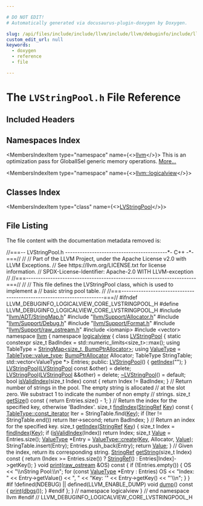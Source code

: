 ```yaml
---

# DO NOT EDIT!
# Automatically generated via docusaurus-plugin-doxygen by Doxygen.

slug: /api/files/include/include/llvm/include/llvm/debuginfo/include/llvm/debuginfo/logicalview/include/llvm/debuginfo/logicalview/core/lvstringpool-h
custom_edit_url: null
keywords:
  - doxygen
  - reference
  - file

---
```





# The `LVStringPool.h` File Reference

<DoxygenPage pluginConfig={pluginConfig}>



## Included Headers

<IncludesList>
<IncludesListItem
  filePath="llvm/ADT/StringMap.h"
  permalink="/docs/api/files/include/include/llvm/include/llvm/adt/stringmap-h"
  isLocal="true" />
<IncludesListItem
  filePath="llvm/Support/Allocator.h"
  permalink="/docs/api/files/include/include/llvm/include/llvm/support/allocator-h"
  isLocal="true" />
<IncludesListItem
  filePath="llvm/Support/Debug.h"
  permalink="/docs/api/files/include/include/llvm/include/llvm/support/debug-h"
  isLocal="true" />
<IncludesListItem
  filePath="llvm/Support/Format.h"
  permalink="/docs/api/files/include/include/llvm/include/llvm/support/format-h"
  isLocal="true" />
<IncludesListItem
  filePath="llvm/Support/raw_ostream.h"
  permalink="/docs/api/files/include/include/llvm/include/llvm/support/raw-ostream-h"
  isLocal="true" />
<IncludesListItem
  filePath="iomanip"
  permalink=""
  isLocal="false" />
<IncludesListItem
  filePath="vector"
  permalink=""
  isLocal="false" />
</IncludesList>

## Namespaces Index

<MembersIndex>

<MembersIndexItem
  type="namespace"
  name={<><a href="/docs/api/namespaces/llvm">llvm</a></>}>
This is an optimization pass for GlobalISel generic memory operations. <a href="/docs/api/namespaces/llvm/#details">More...</a>
</MembersIndexItem>

<MembersIndexItem
  type="namespace"
  name={<><a href="/docs/api/namespaces/llvm/logicalview">llvm::logicalview</a></>}>
</MembersIndexItem>

</MembersIndex>

## Classes Index

<MembersIndex>

<MembersIndexItem
  type="class"
  name={<><a href="/docs/api/classes/llvm/logicalview/lvstringpool">LVStringPool</a></>}>
</MembersIndexItem>

</MembersIndex>


## File Listing

The file content with the documentation metadata removed is:

<ProgramListing>

<Link id="l00001" /><CodeLine lineNumber="1"><span class="doxyHighlightComment">//===-- LVStringPool.h ------------------------------------------&#42;- C++ -&#42;-===//</span></CodeLine>
<Link id="l00002" /><CodeLine lineNumber="2"><span class="doxyHighlightComment">//</span></CodeLine>
<Link id="l00003" /><CodeLine lineNumber="3"><span class="doxyHighlightComment">// Part of the LLVM Project, under the Apache License v2.0 with LLVM Exceptions.</span></CodeLine>
<Link id="l00004" /><CodeLine lineNumber="4"><span class="doxyHighlightComment">// See https://llvm.org/LICENSE.txt for license information.</span></CodeLine>
<Link id="l00005" /><CodeLine lineNumber="5"><span class="doxyHighlightComment">// SPDX-License-Identifier: Apache-2.0 WITH LLVM-exception</span></CodeLine>
<Link id="l00006" /><CodeLine lineNumber="6"><span class="doxyHighlightComment">//</span></CodeLine>
<Link id="l00007" /><CodeLine lineNumber="7"><span class="doxyHighlightComment">//===----------------------------------------------------------------------===//</span></CodeLine>
<Link id="l00008" /><CodeLine lineNumber="8"><span class="doxyHighlightComment">//</span></CodeLine>
<Link id="l00009" /><CodeLine lineNumber="9"><span class="doxyHighlightComment">// This file defines the LVStringPool class, which is used to implement a</span></CodeLine>
<Link id="l00010" /><CodeLine lineNumber="10"><span class="doxyHighlightComment">// basic string pool table.</span></CodeLine>
<Link id="l00011" /><CodeLine lineNumber="11"><span class="doxyHighlightComment">//</span></CodeLine>
<Link id="l00012" /><CodeLine lineNumber="12"><span class="doxyHighlightComment">//===----------------------------------------------------------------------===//</span></CodeLine>
<Link id="l00013" /><CodeLine lineNumber="13"></CodeLine>
<Link id="l00014" /><CodeLine lineNumber="14"><span class="doxyHighlightPreprocessor">#ifndef LLVM&#95;DEBUGINFO&#95;LOGICALVIEW&#95;CORE&#95;LVSTRINGPOOL&#95;H</span></CodeLine>
<Link id="l00015" /><CodeLine lineNumber="15"><span class="doxyHighlightPreprocessor">#define LLVM&#95;DEBUGINFO&#95;LOGICALVIEW&#95;CORE&#95;LVSTRINGPOOL&#95;H</span></CodeLine>
<Link id="l00016" /><CodeLine lineNumber="16"></CodeLine>
<Link id="l00017" /><CodeLine lineNumber="17"><span class="doxyHighlightPreprocessor">#include &quot;<a href="/docs/api/files/include/include/llvm/include/llvm/adt/stringmap-h">llvm/ADT/StringMap.h</a>&quot;</span></CodeLine>
<Link id="l00018" /><CodeLine lineNumber="18"><span class="doxyHighlightPreprocessor">#include &quot;<a href="/docs/api/files/include/include/llvm/include/llvm/support/allocator-h">llvm/Support/Allocator.h</a>&quot;</span></CodeLine>
<Link id="l00019" /><CodeLine lineNumber="19"><span class="doxyHighlightPreprocessor">#include &quot;<a href="/docs/api/files/include/include/llvm/include/llvm/support/debug-h">llvm/Support/Debug.h</a>&quot;</span></CodeLine>
<Link id="l00020" /><CodeLine lineNumber="20"><span class="doxyHighlightPreprocessor">#include &quot;<a href="/docs/api/files/include/include/llvm/include/llvm/support/format-h">llvm/Support/Format.h</a>&quot;</span></CodeLine>
<Link id="l00021" /><CodeLine lineNumber="21"><span class="doxyHighlightPreprocessor">#include &quot;<a href="/docs/api/files/include/include/llvm/include/llvm/support/raw-ostream-h">llvm/Support/raw&#95;ostream.h</a>&quot;</span></CodeLine>
<Link id="l00022" /><CodeLine lineNumber="22"><span class="doxyHighlightPreprocessor">#include &lt;iomanip&gt;</span></CodeLine>
<Link id="l00023" /><CodeLine lineNumber="23"><span class="doxyHighlightPreprocessor">#include &lt;vector&gt;</span></CodeLine>
<Link id="l00024" /><CodeLine lineNumber="24"></CodeLine>
<Link id="l00025" /><CodeLine lineNumber="25"><span class="doxyHighlightKeyword">namespace </span><span class="doxyHighlight"><a href="/docs/api/namespaces/llvm">llvm</a> &#123;</span></CodeLine>
<Link id="l00026" /><CodeLine lineNumber="26"><span class="doxyHighlightKeyword">namespace </span><span class="doxyHighlight"><a href="/docs/api/namespaces/llvm/logicalview">logicalview</a> &#123;</span></CodeLine>
<Link id="l00027" /><CodeLine lineNumber="27"></CodeLine>
<Link id="l00028" /><CodeLine lineNumber="28" lineLink="/docs/api/classes/llvm/logicalview/lvstringpool"><span class="doxyHighlightKeyword">class </span><span class="doxyHighlight"><a href="/docs/api/classes/llvm/logicalview/lvstringpool/#a204c21bef4e5468aa430c008e1a68b4e">LVStringPool</a> &#123;</span></CodeLine>
<Link id="l00029" /><CodeLine lineNumber="29"><span class="doxyHighlight">  </span><span class="doxyHighlightKeyword">static</span><span class="doxyHighlight"> </span><span class="doxyHighlightKeyword">constexpr</span><span class="doxyHighlight"> </span><span class="doxyHighlightKeywordType">size&#95;t</span><span class="doxyHighlight"> BadIndex = std::numeric&#95;limits&lt;size&#95;t&gt;::max();</span></CodeLine>
<Link id="l00030" /><CodeLine lineNumber="30"><span class="doxyHighlight">  </span><span class="doxyHighlightKeyword">using </span><span class="doxyHighlight">TableType = <a href="/docs/api/classes/llvm/stringmap">StringMap&lt;size&#95;t, BumpPtrAllocator&gt;</a>;</span></CodeLine>
<Link id="l00031" /><CodeLine lineNumber="31"><span class="doxyHighlight">  </span><span class="doxyHighlightKeyword">using </span><span class="doxyHighlight"><a href="/docs/api/namespaces/llvm/#ad18871060ac1b051c7322cc6ad71e11c">ValueType</a> = <a href="/docs/api/classes/llvm/stringmap/#aa88257a78f38ec0829087713375505dd">TableType::value&#95;type</a>;</span></CodeLine>
<Link id="l00032" /><CodeLine lineNumber="32"><span class="doxyHighlight">  <a href="/docs/api/namespaces/llvm/#a8e612822d4ba7bb36c9c79582a567108">BumpPtrAllocator</a> Allocator;</span></CodeLine>
<Link id="l00033" /><CodeLine lineNumber="33"><span class="doxyHighlight">  TableType StringTable;</span></CodeLine>
<Link id="l00034" /><CodeLine lineNumber="34"><span class="doxyHighlight">  std::vector&lt;ValueType &#42;&gt; Entries;</span></CodeLine>
<Link id="l00035" /><CodeLine lineNumber="35"></CodeLine>
<Link id="l00036" /><CodeLine lineNumber="36"><span class="doxyHighlightKeyword">public</span><span class="doxyHighlight">:</span></CodeLine>
<Link id="l00037" /><CodeLine lineNumber="37" lineLink="/docs/api/classes/llvm/logicalview/lvstringpool/#a204c21bef4e5468aa430c008e1a68b4e"><span class="doxyHighlight">  <a href="/docs/api/classes/llvm/logicalview/lvstringpool/#a204c21bef4e5468aa430c008e1a68b4e">LVStringPool</a>() &#123; <a href="/docs/api/classes/llvm/logicalview/lvstringpool/#ae39a6c4bf47bfd20b1d17e8b352e3a14">getIndex</a>(</span><span class="doxyHighlightStringLiteral">&quot;&quot;</span><span class="doxyHighlight">); &#125;</span></CodeLine>
<Link id="l00038" /><CodeLine lineNumber="38" lineLink="/docs/api/classes/llvm/logicalview/lvstringpool/#aa8680ff89615c455eb9fd42ee8db637a"><span class="doxyHighlight">  <a href="/docs/api/classes/llvm/logicalview/lvstringpool/#aa8680ff89615c455eb9fd42ee8db637a">LVStringPool</a>(<a href="/docs/api/classes/llvm/logicalview/lvstringpool/#a204c21bef4e5468aa430c008e1a68b4e">LVStringPool</a> </span><span class="doxyHighlightKeyword">const</span><span class="doxyHighlight"> &amp;other) = </span><span class="doxyHighlightKeyword">delete</span><span class="doxyHighlight">;</span></CodeLine>
<Link id="l00039" /><CodeLine lineNumber="39" lineLink="/docs/api/classes/llvm/logicalview/lvstringpool/#acd07876426d0f69542e06ecb5f9edada"><span class="doxyHighlight">  <a href="/docs/api/classes/llvm/logicalview/lvstringpool/#acd07876426d0f69542e06ecb5f9edada">LVStringPool</a>(<a href="/docs/api/classes/llvm/logicalview/lvstringpool/#a204c21bef4e5468aa430c008e1a68b4e">LVStringPool</a> &amp;&amp;other) = </span><span class="doxyHighlightKeyword">delete</span><span class="doxyHighlight">;</span></CodeLine>
<Link id="l00040" /><CodeLine lineNumber="40" lineLink="/docs/api/classes/llvm/logicalview/lvstringpool/#a1ee48effa9b312b3efa74e90cc3e89b1"><span class="doxyHighlight">  <a href="/docs/api/classes/llvm/logicalview/lvstringpool/#a1ee48effa9b312b3efa74e90cc3e89b1">~LVStringPool</a>() = </span><span class="doxyHighlightKeywordFlow">default</span><span class="doxyHighlight">;</span></CodeLine>
<Link id="l00041" /><CodeLine lineNumber="41"></CodeLine>
<Link id="l00042" /><CodeLine lineNumber="42" lineLink="/docs/api/classes/llvm/logicalview/lvstringpool/#a06eb9890632fe484dfe264008ea90ab6"><span class="doxyHighlight">  </span><span class="doxyHighlightKeywordType">bool</span><span class="doxyHighlight"> <a href="/docs/api/classes/llvm/logicalview/lvstringpool/#a06eb9890632fe484dfe264008ea90ab6">isValidIndex</a>(</span><span class="doxyHighlightKeywordType">size&#95;t</span><span class="doxyHighlight"> Index)</span><span class="doxyHighlightKeyword"> const </span><span class="doxyHighlight">&#123; </span><span class="doxyHighlightKeywordFlow">return</span><span class="doxyHighlight"> Index != BadIndex; &#125;</span></CodeLine>
<Link id="l00043" /><CodeLine lineNumber="43"></CodeLine>
<Link id="l00044" /><CodeLine lineNumber="44"><span class="doxyHighlight">  </span><span class="doxyHighlightComment">// Return number of strings in the pool. The empty string is allocated</span></CodeLine>
<Link id="l00045" /><CodeLine lineNumber="45"><span class="doxyHighlight">  </span><span class="doxyHighlightComment">// at the slot zero. We substract 1 to indicate the number of non empty</span></CodeLine>
<Link id="l00046" /><CodeLine lineNumber="46"><span class="doxyHighlight">  </span><span class="doxyHighlightComment">// strings.</span></CodeLine>
<Link id="l00047" /><CodeLine lineNumber="47" lineLink="/docs/api/classes/llvm/logicalview/lvstringpool/#aed4e58adc6fdb1955b800f443c0f575e"><span class="doxyHighlight">  </span><span class="doxyHighlightKeywordType">size&#95;t</span><span class="doxyHighlight"> <a href="/docs/api/classes/llvm/logicalview/lvstringpool/#aed4e58adc6fdb1955b800f443c0f575e">getSize</a>()</span><span class="doxyHighlightKeyword"> const </span><span class="doxyHighlight">&#123; </span><span class="doxyHighlightKeywordFlow">return</span><span class="doxyHighlight"> Entries.size() - 1; &#125;</span></CodeLine>
<Link id="l00048" /><CodeLine lineNumber="48"></CodeLine>
<Link id="l00049" /><CodeLine lineNumber="49"><span class="doxyHighlight">  </span><span class="doxyHighlightComment">// Return the index for the specified key, otherwise &#39;BadIndex&#39;.</span></CodeLine>
<Link id="l00050" /><CodeLine lineNumber="50" lineLink="/docs/api/classes/llvm/logicalview/lvstringpool/#a0d8cd9b380cbfd1b9785ba062fe702bb"><span class="doxyHighlight">  </span><span class="doxyHighlightKeywordType">size&#95;t</span><span class="doxyHighlight"> <a href="/docs/api/classes/llvm/logicalview/lvstringpool/#a0d8cd9b380cbfd1b9785ba062fe702bb">findIndex</a>(<a href="/docs/api/classes/llvm/stringref">StringRef</a> <a href="/docs/api/namespaces/llvm/#a98c6256d0644613c6b5b3e2ef06ef5ce">Key</a>)</span><span class="doxyHighlightKeyword"> const </span><span class="doxyHighlight">&#123;</span></CodeLine>
<Link id="l00051" /><CodeLine lineNumber="51"><span class="doxyHighlight">    <a href="/docs/api/classes/llvm/stringmap/#a075230b87e113348fc39b4f5c30ffaa6">TableType::const&#95;iterator</a> Iter = StringTable.find(<a href="/docs/api/namespaces/llvm/#a98c6256d0644613c6b5b3e2ef06ef5ce">Key</a>);</span></CodeLine>
<Link id="l00052" /><CodeLine lineNumber="52"><span class="doxyHighlight">    </span><span class="doxyHighlightKeywordFlow">if</span><span class="doxyHighlight"> (Iter != StringTable.end())</span></CodeLine>
<Link id="l00053" /><CodeLine lineNumber="53"><span class="doxyHighlight">      </span><span class="doxyHighlightKeywordFlow">return</span><span class="doxyHighlight"> Iter-&gt;second;</span></CodeLine>
<Link id="l00054" /><CodeLine lineNumber="54"><span class="doxyHighlight">    </span><span class="doxyHighlightKeywordFlow">return</span><span class="doxyHighlight"> BadIndex;</span></CodeLine>
<Link id="l00055" /><CodeLine lineNumber="55"><span class="doxyHighlight">  &#125;</span></CodeLine>
<Link id="l00056" /><CodeLine lineNumber="56"></CodeLine>
<Link id="l00057" /><CodeLine lineNumber="57"><span class="doxyHighlight">  </span><span class="doxyHighlightComment">// Return an index for the specified key.</span></CodeLine>
<Link id="l00058" /><CodeLine lineNumber="58" lineLink="/docs/api/classes/llvm/logicalview/lvstringpool/#ae39a6c4bf47bfd20b1d17e8b352e3a14"><span class="doxyHighlight">  </span><span class="doxyHighlightKeywordType">size&#95;t</span><span class="doxyHighlight"> <a href="/docs/api/classes/llvm/logicalview/lvstringpool/#ae39a6c4bf47bfd20b1d17e8b352e3a14">getIndex</a>(<a href="/docs/api/classes/llvm/stringref">StringRef</a> <a href="/docs/api/namespaces/llvm/#a98c6256d0644613c6b5b3e2ef06ef5ce">Key</a>) &#123;</span></CodeLine>
<Link id="l00059" /><CodeLine lineNumber="59"><span class="doxyHighlight">    </span><span class="doxyHighlightKeywordType">size&#95;t</span><span class="doxyHighlight"> Index = <a href="/docs/api/classes/llvm/logicalview/lvstringpool/#a0d8cd9b380cbfd1b9785ba062fe702bb">findIndex</a>(<a href="/docs/api/namespaces/llvm/#a98c6256d0644613c6b5b3e2ef06ef5ce">Key</a>);</span></CodeLine>
<Link id="l00060" /><CodeLine lineNumber="60"><span class="doxyHighlight">    </span><span class="doxyHighlightKeywordFlow">if</span><span class="doxyHighlight"> (<a href="/docs/api/classes/llvm/logicalview/lvstringpool/#a06eb9890632fe484dfe264008ea90ab6">isValidIndex</a>(Index))</span></CodeLine>
<Link id="l00061" /><CodeLine lineNumber="61"><span class="doxyHighlight">      </span><span class="doxyHighlightKeywordFlow">return</span><span class="doxyHighlight"> Index;</span></CodeLine>
<Link id="l00062" /><CodeLine lineNumber="62"><span class="doxyHighlight">    </span><span class="doxyHighlightKeywordType">size&#95;t</span><span class="doxyHighlight"> <a href="/docs/api/classes/llvm/value">Value</a> = Entries.size();</span></CodeLine>
<Link id="l00063" /><CodeLine lineNumber="63"><span class="doxyHighlight">    <a href="/docs/api/namespaces/llvm/#ad18871060ac1b051c7322cc6ad71e11c">ValueType</a> &#42;Entry = <a href="/docs/api/classes/llvm/stringmapentry/#a09f6c55119f75e7997dab2bbd8d2f065">ValueType::create</a>(<a href="/docs/api/namespaces/llvm/#a98c6256d0644613c6b5b3e2ef06ef5ce">Key</a>, Allocator, <a href="/docs/api/classes/llvm/value">Value</a>);</span></CodeLine>
<Link id="l00064" /><CodeLine lineNumber="64"><span class="doxyHighlight">    StringTable.insert(Entry);</span></CodeLine>
<Link id="l00065" /><CodeLine lineNumber="65"><span class="doxyHighlight">    Entries.push&#95;back(Entry);</span></CodeLine>
<Link id="l00066" /><CodeLine lineNumber="66"><span class="doxyHighlight">    </span><span class="doxyHighlightKeywordFlow">return</span><span class="doxyHighlight"> <a href="/docs/api/classes/llvm/value">Value</a>;</span></CodeLine>
<Link id="l00067" /><CodeLine lineNumber="67"><span class="doxyHighlight">  &#125;</span></CodeLine>
<Link id="l00068" /><CodeLine lineNumber="68"></CodeLine>
<Link id="l00069" /><CodeLine lineNumber="69"><span class="doxyHighlight">  </span><span class="doxyHighlightComment">// Given the index, return its corresponding string.</span></CodeLine>
<Link id="l00070" /><CodeLine lineNumber="70" lineLink="/docs/api/classes/llvm/logicalview/lvstringpool/#ad6daea733db985910935c38c04cc2564"><span class="doxyHighlight">  <a href="/docs/api/classes/llvm/stringref">StringRef</a> <a href="/docs/api/classes/llvm/logicalview/lvstringpool/#ad6daea733db985910935c38c04cc2564">getString</a>(</span><span class="doxyHighlightKeywordType">size&#95;t</span><span class="doxyHighlight"> Index)</span><span class="doxyHighlightKeyword"> const </span><span class="doxyHighlight">&#123;</span></CodeLine>
<Link id="l00071" /><CodeLine lineNumber="71"><span class="doxyHighlight">    </span><span class="doxyHighlightKeywordFlow">return</span><span class="doxyHighlight"> (Index &gt;= Entries.size()) ? <a href="/docs/api/classes/llvm/stringref">StringRef</a>() : Entries&#91;Index&#93;-&gt;getKey();</span></CodeLine>
<Link id="l00072" /><CodeLine lineNumber="72"><span class="doxyHighlight">  &#125;</span></CodeLine>
<Link id="l00073" /><CodeLine lineNumber="73"></CodeLine>
<Link id="l00074" /><CodeLine lineNumber="74" lineLink="/docs/api/classes/llvm/logicalview/lvstringpool/#a294b67689fb7619fb93f45e5e1f608dd"><span class="doxyHighlight">  </span><span class="doxyHighlightKeywordType">void</span><span class="doxyHighlight"> <a href="/docs/api/classes/llvm/logicalview/lvstringpool/#a294b67689fb7619fb93f45e5e1f608dd">print</a>(<a href="/docs/api/classes/llvm/raw-ostream">raw&#95;ostream</a> &amp;OS)</span><span class="doxyHighlightKeyword"> const </span><span class="doxyHighlight">&#123;</span></CodeLine>
<Link id="l00075" /><CodeLine lineNumber="75"><span class="doxyHighlight">    </span><span class="doxyHighlightKeywordFlow">if</span><span class="doxyHighlight"> (!Entries.empty()) &#123;</span></CodeLine>
<Link id="l00076" /><CodeLine lineNumber="76"><span class="doxyHighlight">      OS &lt;&lt; </span><span class="doxyHighlightStringLiteral">&quot;\\nString Pool:\\n&quot;</span><span class="doxyHighlight">;</span></CodeLine>
<Link id="l00077" /><CodeLine lineNumber="77"><span class="doxyHighlight">      </span><span class="doxyHighlightKeywordFlow">for</span><span class="doxyHighlight"> (</span><span class="doxyHighlightKeyword">const</span><span class="doxyHighlight"> <a href="/docs/api/namespaces/llvm/#ad18871060ac1b051c7322cc6ad71e11c">ValueType</a> &#42;Entry : Entries)</span></CodeLine>
<Link id="l00078" /><CodeLine lineNumber="78"><span class="doxyHighlight">        OS &lt;&lt; </span><span class="doxyHighlightStringLiteral">&quot;Index: &quot;</span><span class="doxyHighlight"> &lt;&lt; Entry-&gt;getValue() &lt;&lt; </span><span class="doxyHighlightStringLiteral">&quot;, &quot;</span></CodeLine>
<Link id="l00079" /><CodeLine lineNumber="79"><span class="doxyHighlight">           &lt;&lt; </span><span class="doxyHighlightStringLiteral">&quot;Key: &#39;&quot;</span><span class="doxyHighlight"> &lt;&lt; Entry-&gt;getKey() &lt;&lt; </span><span class="doxyHighlightStringLiteral">&quot;&#39;\\n&quot;</span><span class="doxyHighlight">;</span></CodeLine>
<Link id="l00080" /><CodeLine lineNumber="80"><span class="doxyHighlight">    &#125;</span></CodeLine>
<Link id="l00081" /><CodeLine lineNumber="81"><span class="doxyHighlight">  &#125;</span></CodeLine>
<Link id="l00082" /><CodeLine lineNumber="82"></CodeLine>
<Link id="l00083" /><CodeLine lineNumber="83"><span class="doxyHighlightPreprocessor">#if !defined(NDEBUG) || defined(LLVM&#95;ENABLE&#95;DUMP)</span></CodeLine>
<Link id="l00084" /><CodeLine lineNumber="84" lineLink="/docs/api/classes/llvm/logicalview/lvstringpool/#a8c1e075eb2c5d51cc9e2fb037a245dbc"><span class="doxyHighlight">  </span><span class="doxyHighlightKeywordType">void</span><span class="doxyHighlight"> <a href="/docs/api/classes/llvm/logicalview/lvstringpool/#a8c1e075eb2c5d51cc9e2fb037a245dbc">dump</a>()</span><span class="doxyHighlightKeyword"> const </span><span class="doxyHighlight">&#123; <a href="/docs/api/classes/llvm/logicalview/lvstringpool/#a294b67689fb7619fb93f45e5e1f608dd">print</a>(<a href="/docs/api/namespaces/llvm/#a7c46c742c31be54870e2038048e6b391">dbgs</a>()); &#125;</span></CodeLine>
<Link id="l00085" /><CodeLine lineNumber="85"><span class="doxyHighlightPreprocessor">#endif</span></CodeLine>
<Link id="l00086" /><CodeLine lineNumber="86"><span class="doxyHighlight">&#125;;</span></CodeLine>
<Link id="l00087" /><CodeLine lineNumber="87"></CodeLine>
<Link id="l00088" /><CodeLine lineNumber="88"><span class="doxyHighlight">&#125; </span><span class="doxyHighlightComment">// namespace logicalview</span></CodeLine>
<Link id="l00089" /><CodeLine lineNumber="89"><span class="doxyHighlight">&#125; </span><span class="doxyHighlightComment">// end namespace llvm</span></CodeLine>
<Link id="l00090" /><CodeLine lineNumber="90"></CodeLine>
<Link id="l00091" /><CodeLine lineNumber="91"><span class="doxyHighlightPreprocessor">#endif </span><span class="doxyHighlightComment">// LLVM&#95;DEBUGINFO&#95;LOGICALVIEW&#95;CORE&#95;LVSTRINGPOOL&#95;H</span></CodeLine>

</ProgramListing>


</DoxygenPage>
